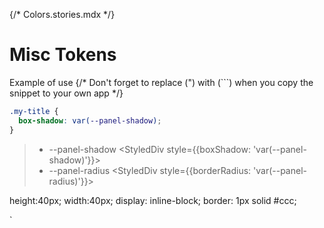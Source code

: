 {/* Colors.stories.mdx */}


<Meta title="Tokens/Misc" />

# Misc Tokens

Example of use
{/* Don't forget to replace (") with (```) when you copy the snippet to your own app */}

```css
.my-title {
  box-shadow: var(--panel-shadow);
}
```

> - --panel-shadow <StyledDiv style={{boxShadow: 'var(--panel-shadow)'}}></StyledDiv>
> - --panel-radius <StyledDiv style={{borderRadius: 'var(--panel-radius)'}}></StyledDiv>

height:40px;
width:40px;
display: inline-block;
border: 1px solid #ccc;


`
